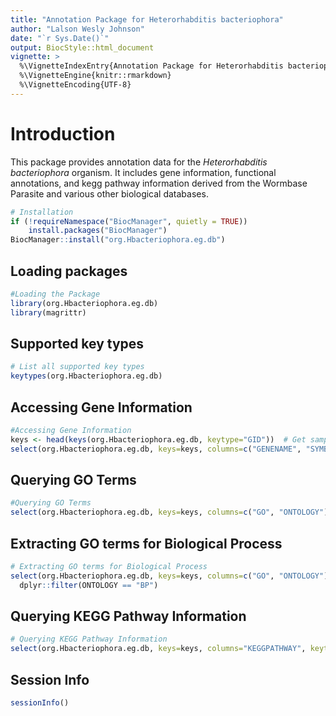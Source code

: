 ```yaml
---
title: "Annotation Package for Heterorhabditis bacteriophora"
author: "Lalson Wesly Johnson"
date: "`r Sys.Date()`"
output: BiocStyle::html_document
vignette: >
  %\VignetteIndexEntry{Annotation Package for Heterorhabditis bacteriophora}
  %\VignetteEngine{knitr::rmarkdown}
  %\VignetteEncoding{UTF-8}
---
```


# Introduction

This package provides annotation data for the *Heterorhabditis bacteriophora* organism. It includes gene information, functional annotations, and kegg pathway information derived from the Wormbase Parasite and various other biological databases.
```r
# Installation
if (!requireNamespace("BiocManager", quietly = TRUE))
    install.packages("BiocManager")
BiocManager::install("org.Hbacteriophora.eg.db")
```

## Loading packages
```r
#Loading the Package
library(org.Hbacteriophora.eg.db)
library(magrittr)
```
## Supported key types
```r
# List all supported key types
keytypes(org.Hbacteriophora.eg.db)
```

## Accessing Gene Information
```r
#Accessing Gene Information
keys <- head(keys(org.Hbacteriophora.eg.db, keytype="GID"))  # Get sample gene IDs
select(org.Hbacteriophora.eg.db, keys=keys, columns=c("GENENAME", "SYMBOL"), keytype="GID")
```

## Querying GO Terms
```r
#Querying GO Terms
select(org.Hbacteriophora.eg.db, keys=keys, columns=c("GO", "ONTOLOGY"), keytype="GID")
```

## Extracting GO terms for Biological Process
```r
# Extracting GO terms for Biological Process
select(org.Hbacteriophora.eg.db, keys=keys, columns=c("GO", "ONTOLOGY"), keytype="GID") %>%
  dplyr::filter(ONTOLOGY == "BP")
```
## Querying KEGG Pathway Information
```r
# Querying KEGG Pathway Information
select(org.Hbacteriophora.eg.db, keys=keys, columns="KEGGPATHWAY", keytype="GID")
```

## Session Info
```r
sessionInfo()
```

